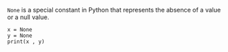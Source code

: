 `None` is a special constant in Python that represents the absence of a value or a null value.

    x = None
    y = None
    print(x , y)